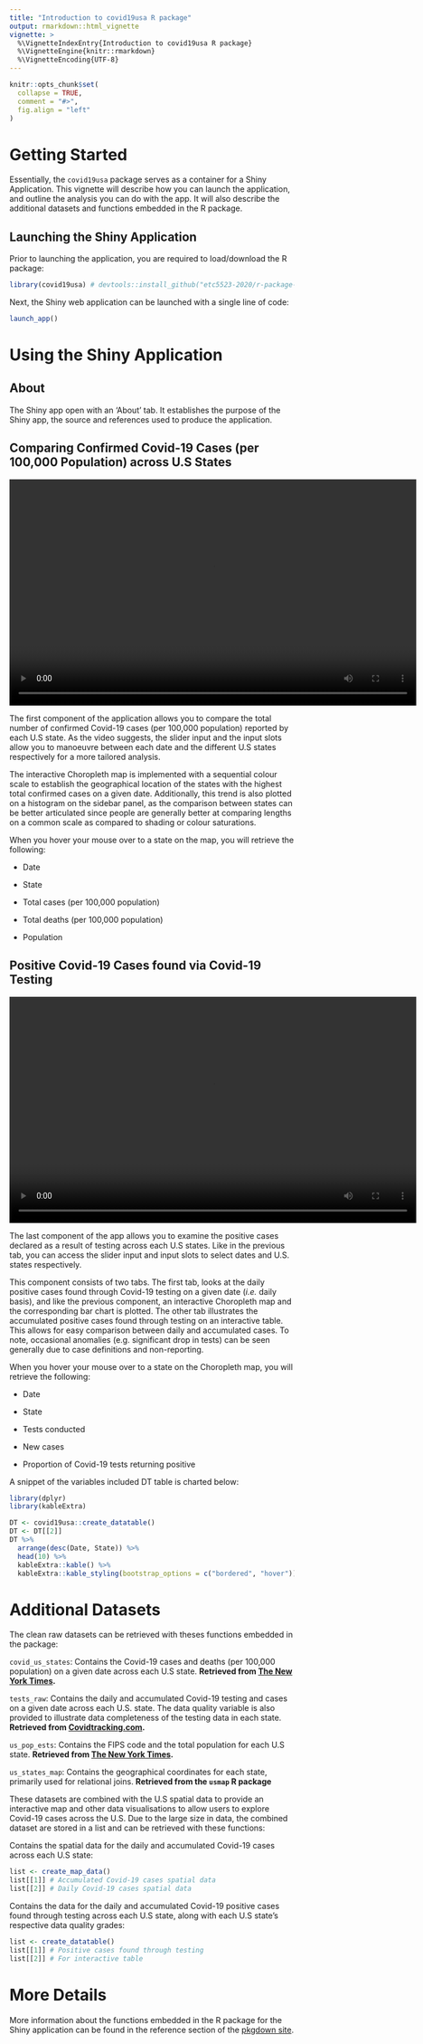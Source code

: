 ```yaml
---
title: "Introduction to covid19usa R package"
output: rmarkdown::html_vignette
vignette: >
  %\VignetteIndexEntry{Introduction to covid19usa R package}
  %\VignetteEngine{knitr::rmarkdown}
  %\VignetteEncoding{UTF-8}
---
```


```r
knitr::opts_chunk$set(
  collapse = TRUE,
  comment = "#>",
  fig.align = "left"
)
```

# Getting Started

Essentially, the `covid19usa` package serves as a container for a Shiny Application. This vignette will describe how you can launch the application, and outline the analysis you can do with the app. It will also describe the additional datasets and functions embedded in the R package.

## Launching the Shiny Application

Prior to launching the application, you are required to load/download the R package:

```r
library(covid19usa) # devtools::install_github("etc5523-2020/r-package-assessment-BrendiA")
```

Next, the Shiny web application can be launched with a single line of code:

```r
launch_app()
```

# Using the Shiny Application

## About

The Shiny app open with an 'About' tab. It establishes the purpose of the Shiny app, the source and references used to produce the application.

## Comparing Confirmed Covid-19 Cases (per 100,000 Population) across U.S States

<video width="720" height="400" controls>

<source src="tab1_example.mp4" type="video/mp4">

</video>

The first component of the application allows you to compare the total number of confirmed Covid-19 cases (per 100,000 population) reported by each U.S state. As the video suggests, the slider input and the input slots allow you to manoeuvre between each date and the different U.S states respectively for a more tailored analysis.

The interactive Choropleth map is implemented with a sequential colour scale to establish the geographical location of the states with the highest total confirmed cases on a given date. Additionally, this trend is also plotted on a histogram on the sidebar panel, as the comparison between states can be better articulated since people are generally better at comparing lengths on a common scale as compared to shading or colour saturations.

When you hover your mouse over to a state on the map, you will retrieve the following:

-   Date

-   State

-   Total cases (per 100,000 population)

-   Total deaths (per 100,000 population)

-   Population

## Positive Covid-19 Cases found via Covid-19 Testing

<video width="720" height="400" controls>

<source src="tab2_example.mp4" type="video/mp4">

</video>

The last component of the app allows you to examine the positive cases declared as a result of testing across each U.S states. Like in the previous tab, you can access the slider input and input slots to select dates and U.S. states respectively.

This component consists of two tabs. The first tab, looks at the daily positive cases found through Covid-19 testing on a given date (*i.e.* daily basis), and like the previous component, an interactive Choropleth map and the corresponding bar chart is plotted. The other tab illustrates the accumulated positive cases found through testing on an interactive table. This allows for easy comparison between daily and accumulated cases. To note, occasional anomalies (e.g. significant drop in tests) can be seen generally due to case definitions and non-reporting.

When you hover your mouse over to a state on the Choropleth map, you will retrieve the following:

-   Date

-   State

-   Tests conducted

-   New cases

-   Proportion of Covid-19 tests returning positive

A snippet of the variables included DT table is charted below:

```r
library(dplyr)
library(kableExtra)

DT <- covid19usa::create_datatable()
DT <- DT[[2]]
DT %>% 
  arrange(desc(Date, State)) %>%
  head(10) %>%
  kableExtra::kable() %>%
  kableExtra::kable_styling(bootstrap_options = c("bordered", "hover"))
```

# Additional Datasets

The clean raw datasets can be retrieved with theses functions embedded in the package:

`covid_us_states`: Contains the Covid-19 cases and deaths (per 100,000 population) on a given date across each U.S state. **Retrieved from [The New York Times](https://github.com/nytimes/covid-19-data).**

`tests_raw`: Contains the daily and accumulated Covid-19 testing and cases on a given date across each U.S. state. The data quality variable is also provided to illustrate data completeness of the testing data in each state. **Retrieved from [Covidtracking.com](https://covidtracking.com/data).**

`us_pop_ests`: Contains the FIPS code and the total population for each U.S state. **Retrieved from [The New York Times](https://github.com/nytimes/covid-19-data).**

`us_states_map`: Contains the geographical coordinates for each state, primarily used for relational joins. **Retrieved from the `usmap` R package**

These datasets are combined with the U.S spatial data to provide an interactive map and other data visualisations to allow users to explore Covid-19 cases across the U.S. Due to the large size in data, the combined dataset are stored in a list and can be retrieved with these functions:

Contains the spatial data for the daily and accumulated Covid-19 cases across each U.S state:

```r
list <- create_map_data()
list[[1]] # Accumulated Covid-19 cases spatial data
list[[2]] # Daily Covid-19 cases spatial data
```

Contains the data for the daily and accumulated Covid-19 positive cases found through testing across each U.S state, along with each U.S state's respective data quality grades:

```r
list <- create_datatable()
list[[1]] # Positive cases found through testing
list[[2]] # For interactive table
```

# More Details

More information about the functions embedded in the R package for the Shiny application can be found in the reference section of the [pkgdown site](https://etc5523-2020.github.io/r-package-assessment-BrendiA/reference/index.html).
